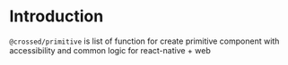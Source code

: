 # Introduction

`@crossed/primitive` is list of function for create primitive component with accessibility and common logic for react-native + web
